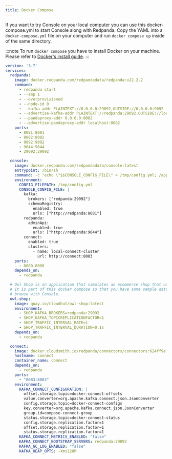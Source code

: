 ```yaml
---
title: Docker Compose
---
```


<head>
    <meta name="title" content="Console configuration template | Redpanda Docs"/>
    <meta name="description" content="Console configuration template with properties description."/>
</head>

If you want to try Console on your local computer you can use this docker-compose.yml to start
Console along with Redpanda. Copy the YAML into a `docker-compose.yml` file on your computer
and run `docker compose up` inside of the same directory.

:::note
To run `docker compose` you have to install Docker on your machine. Please refer to
[Docker's install guide](https://docs.docker.com/compose/install/).
:::

```yaml
version: '3.7'
services:
  redpanda:
    image: docker.redpanda.com/redpandadata/redpanda:v22.2.2
    command:
      - redpanda start
      - --smp 1
      - --overprovisioned
      - --node-id 0
      - --kafka-addr PLAINTEXT://0.0.0.0:29092,OUTSIDE://0.0.0.0:9092
      - --advertise-kafka-addr PLAINTEXT://redpanda:29092,OUTSIDE://localhost:9092
      - --pandaproxy-addr 0.0.0.0:8082
      - --advertise-pandaproxy-addr localhost:8082
    ports:
      - 8081:8081
      - 8082:8082
      - 9092:9092
      - 9644:9644
      - 29092:29092

  console:
    image: docker.redpanda.com/redpandadata/console:latest
    entrypoint: /bin/sh
    command: -c "echo \"$$CONSOLE_CONFIG_FILE\" > /tmp/config.yml; /app/console"
    environment:
      CONFIG_FILEPATH: /tmp/config.yml
      CONSOLE_CONFIG_FILE: |
        kafka:
          brokers: ["redpanda:29092"]
          schemaRegistry:
            enabled: true
            urls: ["http://redpanda:8081"]
        redpanda:
          adminApi:
            enabled: true
            urls: ["http://redpanda:9644"]
        connect:
          enabled: true
          clusters:
            - name: local-connect-cluster
              url: http://connect:8083
    ports:
      - 8080:8080
    depends_on:
      - redpanda

  # Owl Shop is an application that simulates an ecommerce shop that uses Kafka.
  # It is part of this docker compose so that you have some sample data that you can
  # browse with Console.
  owl-shop:
    image: quay.io/cloudhut/owl-shop:latest
    environment:
      - SHOP_KAFKA_BROKERS=redpanda:29092
      - SHOP_KAFKA_TOPICREPLICATIONFACTOR=1
      - SHOP_TRAFFIC_INTERVAL_RATE=1
      - SHOP_TRAFFIC_INTERVAL_DURATION=0.1s
    depends_on:
      - redpanda

  connect:
    image: docker.cloudsmith.io/redpanda/connectors/connectors:624ff9e
    hostname: connect
    container_name: connect
    depends_on:
      - redpanda
    ports:
      - "8083:8083"
    environment:
      KAFKA_CONNECT_CONFIGURATION: |
        offset.storage.topic=docker-connect-offsets
        value.converter=org.apache.kafka.connect.json.JsonConverter
        config.storage.topic=docker-connect-configs
        key.converter=org.apache.kafka.connect.json.JsonConverter
        group.id=compose-connect-group
        status.storage.topic=docker-connect-status
        config.storage.replication.factor=1
        offset.storage.replication.factor=1
        status.storage.replication.factor=1
      KAFKA_CONNECT_METRICS_ENABLED: "false"
      KAFKA_CONNECT_BOOTSTRAP_SERVERS: redpanda:29092
      KAFKA_GC_LOG_ENABLED: "false"
      KAFKA_HEAP_OPTS: -Xms128M
```
